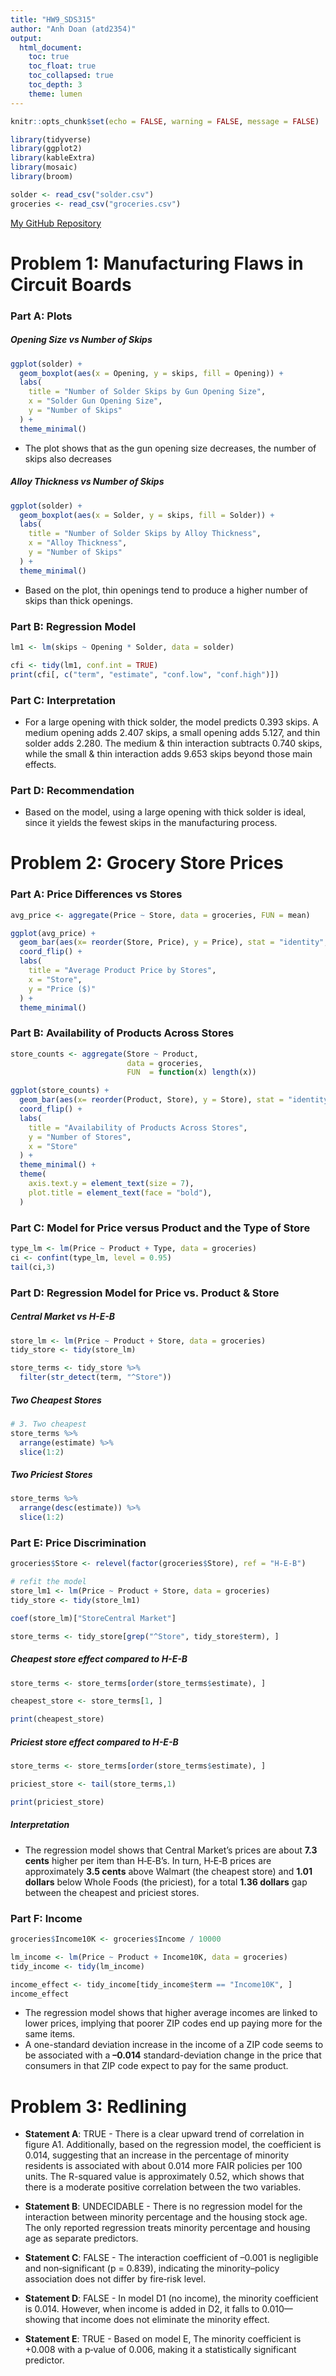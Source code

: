 ```yaml
---
title: "HW9_SDS315"
author: "Anh Doan (atd2354)"
output:   
  html_document:
    toc: true
    toc_float: true
    toc_collapsed: true
    toc_depth: 3
    theme: lumen
---
```


```r
knitr::opts_chunk$set(echo = FALSE, warning = FALSE, message = FALSE)
```

```r
library(tidyverse)
library(ggplot2)
library(kableExtra)
library(mosaic)
library(broom)

solder <- read_csv("solder.csv")
groceries <- read_csv("groceries.csv")
```

[My GitHub Repository](https://github.com/anhdoan0611/HW9_SDS315)


# **Problem 1: Manufacturing Flaws in Circuit Boards**

### **Part A: Plots**

##### **Opening Size vs Number of Skips**

```r
ggplot(solder) +
  geom_boxplot(aes(x = Opening, y = skips, fill = Opening)) +
  labs(
    title = "Number of Solder Skips by Gun Opening Size",
    x = "Solder Gun Opening Size",
    y = "Number of Skips"
  ) +
  theme_minimal()
```

- The plot shows that as the gun opening size decreases, the number of skips also decreases

##### **Alloy Thickness vs Number of Skips**

```r
ggplot(solder) +
  geom_boxplot(aes(x = Solder, y = skips, fill = Solder)) +
  labs(
    title = "Number of Solder Skips by Alloy Thickness",
    x = "Alloy Thickness",
    y = "Number of Skips"
  ) +
  theme_minimal()
```

- Based on the plot, thin openings tend to produce a higher number of skips than thick openings.

### **Part B: Regression Model**

```r
lm1 <- lm(skips ~ Opening * Solder, data = solder)

cfi <- tidy(lm1, conf.int = TRUE)
print(cfi[, c("term", "estimate", "conf.low", "conf.high")])
```

### **Part C: Interpretation**

- For a large opening with thick solder, the model predicts 0.393 skips. A medium opening adds 2.407 skips, a small opening adds 5.127, and thin solder adds 2.280. The medium & thin interaction subtracts 0.740 skips, while the small & thin interaction adds 9.653 skips beyond those main effects.

### **Part D: Recommendation**

- Based on the model, using a large opening with thick solder is ideal, since it yields the fewest skips in the manufacturing process.

# **Problem 2: Grocery Store Prices**

### **Part A: Price Differences vs Stores**

```r
avg_price <- aggregate(Price ~ Store, data = groceries, FUN = mean)

ggplot(avg_price) +
  geom_bar(aes(x= reorder(Store, Price), y = Price), stat = "identity", fill = "#43a2ca") +
  coord_flip() +
  labs(
    title = "Average Product Price by Stores",
    x = "Store",
    y = "Price ($)"
  ) +
  theme_minimal()
```

### **Part B: Availability of Products Across Stores**

```r
store_counts <- aggregate(Store ~ Product,
                          data = groceries,
                          FUN  = function(x) length(x))

ggplot(store_counts) +
  geom_bar(aes(x= reorder(Product, Store), y = Store), stat = "identity", fill = "salmon", width = 0.8) +
  coord_flip() +
  labs(
    title = "Availability of Products Across Stores",
    y = "Number of Stores",
    x = "Store"
  ) +
  theme_minimal() +
  theme(
    axis.text.y = element_text(size = 7),
    plot.title = element_text(face = "bold"),
  )
```

### **Part C: Model for Price versus Product and the Type of Store**

```r
type_lm <- lm(Price ~ Product + Type, data = groceries)
ci <- confint(type_lm, level = 0.95)
tail(ci,3)
```

### **Part D: Regression Model for Price vs. Product & Store**

##### **Central Market vs H-E-B**

```r
store_lm <- lm(Price ~ Product + Store, data = groceries)
tidy_store <- tidy(store_lm)

store_terms <- tidy_store %>%
  filter(str_detect(term, "^Store"))
```

##### **Two Cheapest Stores**

```r
# 3. Two cheapest
store_terms %>%
  arrange(estimate) %>%
  slice(1:2)
```

##### **Two Priciest Stores**

```r
store_terms %>%
  arrange(desc(estimate)) %>%
  slice(1:2)
```

### **Part E: Price Discrimination**

```r
groceries$Store <- relevel(factor(groceries$Store), ref = "H-E-B")

# refit the model
store_lm1 <- lm(Price ~ Product + Store, data = groceries)
tidy_store <- tidy(store_lm1)

coef(store_lm)["StoreCentral Market"]

store_terms <- tidy_store[grep("^Store", tidy_store$term), ]
```

##### **Cheapest store effect compared to H-E-B**

```r
store_terms <- store_terms[order(store_terms$estimate), ]

cheapest_store <- store_terms[1, ]

print(cheapest_store)
```

##### **Priciest store effect compared to H-E-B**

```r
store_terms <- store_terms[order(store_terms$estimate), ]

priciest_store <- tail(store_terms,1)

print(priciest_store)
```

##### **Interpretation**

- The regression model shows that Central Market’s prices are about **7.3 cents** higher per item than H‑E‑B’s. In turn, H‑E‑B prices are approximately **3.5 cents** above Walmart (the cheapest store) and **1.01 dollars** below Whole Foods (the priciest), for a total **1.36 dollars** gap between the cheapest and priciest stores.

### **Part F: Income**

```r
groceries$Income10K <- groceries$Income / 10000

lm_income <- lm(Price ~ Product + Income10K, data = groceries)
tidy_income <- tidy(lm_income)

income_effect <- tidy_income[tidy_income$term == "Income10K", ]
income_effect
```

- The regression model shows that higher average incomes are linked to lower prices, implying that poorer ZIP codes end up paying more for the same items.
- A one-standard deviation increase in the income of a ZIP code seems to be associated with
a **–0.014** standard-deviation change in the price that consumers in that ZIP code expect to pay for
the same product.

# **Problem 3: Redlining**

- **Statement A**: TRUE - There is a clear upward trend of correlation in figure A1. Additionally, based on the regression model, the coefficient is 0.014, suggesting that an increase in the percentage of minority residents is associated with about 0.014 more FAIR policies per 100 units. The R-squared value is approximately 0.52, which shows that there is a moderate positive correlation between the two variables.
 
- **Statement B**: UNDECIDABLE - There is no regression model for the interaction between minority percentage and the housing stock age. The only reported regression treats minority percentage and housing age as separate predictors.

- **Statement C**: FALSE - The interaction coefficient of –0.001 is negligible and non‑significant (p = 0.839), indicating the minority–policy association does not differ by fire‑risk level.

- **Statement D**: FALSE - In model D1 (no income), the minority coefficient is 0.014. However, when income is added in D2, it falls to 0.010—showing that income does not eliminate the minority effect.

- **Statement E**: TRUE - Based on model E, The minority coefficient is +0.008 with a p‑value of 0.006, making it a statistically significant predictor. 